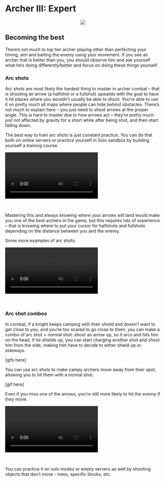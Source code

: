 # Archer III: Expert

<p align="center">
  <img src="imgs/bow.png">
</p>

## Becoming the best

There's not much to top tier archer playing other than perfecting your timing, aim and baiting the enemy using your movement. If you see an archer that is better than you, you should observe him and ask yourself what he's doing differently/better and focus on doing these things yourself.

### Arc shots

Arc shots are most likely the hardest thing to master in archer combat -- that is shooting an arrow (a halfshot or a fullshot) upwards with the goal to have it hit places where you wouldn't usually be able to shoot. You're able to use it on pretty much all maps where people can hide behind obstacles. There's not much to explain here -- you just need to shoot arrows at the proper angle. This is hard to master due to how arrows act -- they're pretty much just not affected by gravity for a short while after being shot, and then start falling down.

The best way to train arc shots is just constant practice. You can do that both on online servers or practice yourself in Solo sandbox by building yourself a training course.

<video style="display:block; max-width:100%; height:auto;" src="webm/03-expert/arc1.webm" controls loop="loop" preload></video><br>

Mastering this and always knowing where your arrows will land would make you one of the best archers in the game, but this requires lots of experience -- that is knowing where to put your cursor for halfshots and fullshots depending on the distance between you and the enemy. 

Some more examples of arc shots:

<video style="display:block; max-width:100%; height:auto;" src="webm/03-expert/arc3.webm" controls loop="loop" preload></video><br>

### Arc shot combos

In combat, if a knight keeps camping with their shield and doesn't want to get close to you, and you're too scared to go close to them, you can make a combo of arc shot + normal shot: shoot an arrow up, so it arcs and hits him on the head, if he shields up, you can start charging another shot and shoot him from the side, making him have to decide to either shield up or sideways.

[gifs here]

You can use arc shots to make campy archers move away from their spot, allowing you to hit them with a normal shot.

[gif here]

Even if you miss one of the arrows, you're still more likely to hit the enemy if they move. 

<video style="display:block; max-width:100%; height:auto;" src="webm/03-expert/arc2.webm" controls loop="loop" preload></video><br>

You can practice it on solo modes or empty servers as well by shooting objects that don't move - trees, specific blocks, etc.

